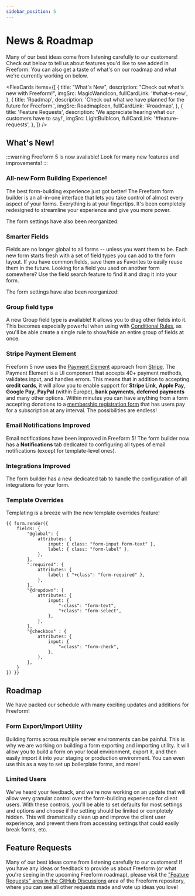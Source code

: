 ```yaml
---
sidebar_position: 5
---
```






# News & Roadmap

Many of our best ideas come from listening carefully to our customers! Check out below to tell us about features you'd like to see added in Freeform. You can also get a taste of what's on our roadmap and what we're currently working on below.

<FlexCards
  items={[
    {
      title: "What's New",
      description: "Check out what's new with Freeform!",
      imgSrc: MagicWandIcon,
      fullCardLink: '#what-s-new',
    },
    {
      title: 'Roadmap',
      description:
        'Check out what we have planned for the future for Freeform.',
      imgSrc: RoadmapIcon,
      fullCardLink: '#roadmap',
    },
    {
      title: 'Feature Requests',
      description: 'We appreciate hearing what our customers have to say!',
      imgSrc: LightBulbIcon,
      fullCardLink: '#feature-requests',
    },
  ]}
/>

## What's New!

:::warning
Freeform 5 is now available! Look for many new features and improvements!
:::

### All-new Form Building Experience!

The best form-building experience just got better! The Freeform form builder is an all-in-one interface that lets you take control of almost every aspect of your forms. Everything is at your fingertips. It's been completely redesigned to streamline your experience and give you more power.

<Player
  url={BuilderFeatureVideo}
  muted
  loop
  playing
  width="100%"
  height="100%"
/>

The form settings have also been reorganized:

<Player
  url={BuilderSettingsVideo}
  muted
  loop
  playing
  width="100%"
  height="100%"
/>

### Smarter Fields

Fields are no longer global to all forms -- unless you want them to be. Each new form starts fresh with a set of field types you can add to the form layout. If you have common fields, save them as Favorites to easily reuse them in the future. Looking for a field you used on another form somewhere? Use the field search feature to find it and drag it into your form.

<Player
  url={BuilderOverviewVideo}
  muted
  loop
  playing
  width="100%"
  height="100%"
/>

The form settings have also been reorganized:

<Player
  url={BuilderFavoritesVideo}
  muted
  loop
  playing
  width="100%"
  height="100%"
/>

### Group field type

A new Group field type is available! It allows you to drag other fields into it. This becomes especially powerful when using with [Conditional Rules](./forms/conditional-rules/), as you'll be able create a single rule to show/hide an entire group of fields at once.

<Player url={GroupFieldsVideo} muted loop playing width="100%" height="100%" />

### Stripe Payment Element

Freeform 5 now uses the [Payment Element](https://stripe.com/docs/payments/payment-element) approach from [Stripe](https://stripe.com). The Payment Element is a UI component that accepts 40+ payment methods, validates input, and handles errors. This means that in addition to accepting **credit cards**, it will allow you to enable support for **Stripe Link**, **Apple Pay**, **Google Pay**, **PayPal** (within Europe), **bank payments**, **deferred payments** and many other options. Within minutes you can have anything from a form accepting donations to a [membership registration form](./guides/user-registration-forms/) that has users pay for a subscription at any interval. The possibilities are endless!

<Player
  url={StripePaymentsVideo}
  muted
  loop
  playing
  width="100%"
  height="100%"
/>

### Email Notifications Improved

Email notifications have been improved in Freeform 5! The form builder now has a **Notifications** tab dedicated to configuring all types of email notifications (except for template-level ones).

<Player
  url={BuilderNotificationsVideo}
  muted
  loop
  playing
  width="100%"
  height="100%"
/>

### Integrations Improved

The form builder has a new dedicated tab to handle the configuration of all integrations for your form.

<Player
  url={BuilderIntegrationsVideo}
  muted
  loop
  playing
  width="100%"
  height="100%"
/>

### Template Overrides

Templating is a breeze with the new template overrides feature!

```twig {11,17-18,25} showLineNumbers
{{ form.render({
    fields: {
        "@global": {
            attributes: {
                input: { class: "form-input form-text" },
                label: { class: "form-label" },
            },
        },
        ":required": {
            attributes: {
                label: { "+class": "form-required" },
            },
        },
        "@dropdown": {
            attributes: {
                input: {
                    "-class": "form-text",
                    "+class": "form-select",
                },
            },
        },
        "@checkbox" : {
            attributes: {
                input: {
                    "=class": "form-check",
                },
            },
        },
    }
}) }}
```

## Roadmap

We have packed our schedule with many exciting updates and additions for Freeform!

### Form Export/Import Utility

Building forms across multiple server environments can be painful. This is why we are working on building a form exporting and importing utility. It will allow you to build a form on your local environment, export it, and then easily import it into your staging or production environment. You can even use this as a way to set up boilerplate forms, and more!

### Limited Users

We've heard your feedback, and we're now working on an update that will allow very granular control over the form-building experience for client users. With these controls, you'll be able to set defaults for most settings and options and choose if the setting should be limited or completely hidden. This will dramatically clean up and improve the client user experience, and prevent them from accessing settings that could easily break forms, etc.

## Feature Requests

Many of our best ideas come from listening carefully to our customers! If you have any ideas or feedback to provide us about Freeform (or what you're seeing in the upcoming Freeform roadmap), please visit the ["Feature Requests" area in the GitHub Discussions](https://github.com/solspace/craft-freeform/discussions/categories/feature-requests) area of the Freeform repository, where you can see all other requests made and vote up ideas you love!
